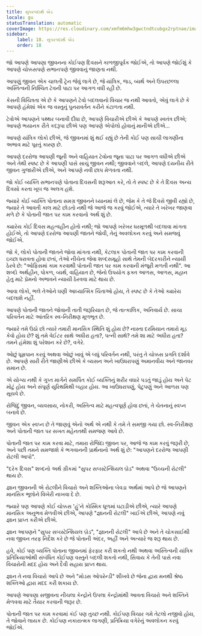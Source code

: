 ```yaml
---
title: સુપરપદાર્થ બ્રેડ
locale: gu
statusTranslation: automatic
coverImage: https://res.cloudinary.com/xmfm6mhw3gwctndtcubgx2rptnae/image/upload/v1740468922/small_cover_tratado_de_psicologia_revolucionaria_a4c0dca4e0.webp
sidebar:
    label: 18. સુપરપદાર્થ બ્રેડ
    order: 18
---
```

જો આપણે આપણા જીવનના કોઈપણ દિવસને કાળજીપૂર્વક જોઈએ, તો આપણે જોઈશું કે આપણે ચોક્કસપણે સભાનપણે જીવવાનું જાણતા નથી.

આપણું જીવન એક ચાલતી ટ્રેન જેવું લાગે છે, જે યાંત્રિક, જડ, વ્યર્થ અને ઉપરછલ્લા અસ્તિત્વની નિશ્ચિત ટેવની પાટા પર આગળ વધી રહી છે.

કેસની વિચિત્રતા એ છે કે આપણને ટેવો બદલવાનો વિચાર જ નથી આવતો, એવું લાગે છે કે આપણે હંમેશાં એક જ વસ્તુનું પુનરાવર્તન કરીને કંટાળતા નથી.

ટેવોએ આપણને પથ્થર બનાવી દીધા છે, આપણે વિચારીએ છીએ કે આપણે સ્વતંત્ર છીએ; આપણે ભયાનક રીતે કદરૂપા છીએ પણ આપણે એપોલો હોવાનું માનીએ છીએ...

આપણે યાંત્રિક લોકો છીએ, જે જીવનમાં શું થઈ રહ્યું છે તેની કોઈ પણ સાચી લાગણીના અભાવ માટે પૂરતું કારણ છે.

આપણે દરરોજ આપણી જૂની અને વાહિયાત ટેવોના જૂના પાટા પર આગળ વધીએ છીએ અને તેથી સ્પષ્ટ છે કે આપણી પાસે સાચું જીવન નથી; જીવવાને બદલે, આપણે દયનીય રીતે જીવન ગુજારીએ છીએ, અને આપણે નવી છાપ મેળવતા નથી.

જો કોઈ વ્યક્તિ સભાનપણે પોતાના દિવસની શરૂઆત કરે, તો તે સ્પષ્ટ છે કે તે દિવસ અન્ય દિવસો કરતા ખૂબ જ અલગ હશે.

જ્યારે કોઈ વ્યક્તિ પોતાના સમગ્ર જીવનને ધ્યાનમાં લે છે, જેમ કે તે જે દિવસે જીવી રહ્યો છે, જ્યારે તે આવતી કાલ માટે છોડતો નથી જે આજે જ કરવું જોઈએ, ત્યારે તે ખરેખર જાણવા મળે છે કે પોતાની જાત પર કામ કરવાનો અર્થ શું છે.

ક્યારેય કોઈ દિવસ મહત્વહીન હોતો નથી; જો આપણે ખરેખર ધરમૂળથી બદલાવા માંગતા હોઈએ, તો આપણે દરરોજ આપણી જાતને જોવી, તેનું અવલોકન કરવું અને સમજવું જોઈએ.

જો કે, લોકો પોતાની જાતને જોવા માંગતા નથી, કેટલાક પોતાની જાત પર કામ કરવાની ઇચ્છા ધરાવતા હોવા છતાં, તેઓ નીચેના જેવા શબ્દસમૂહો સાથે તેમની બેદરકારીને ન્યાયી ઠેરવે છે: "ઓફિસમાં કામ કરવાથી પોતાની જાત પર કામ કરવાની મંજૂરી મળતી નથી". આ શબ્દો અર્થહીન, પોકળ, વ્યર્થ, વાહિયાત છે, જેનો ઉપયોગ ફક્ત આળસ, આળસ, મહાન હેતુ માટે પ્રેમનો અભાવને ન્યાયી ઠેરવવા માટે થાય છે.

આવા લોકો, ભલે તેઓને ઘણી આધ્યાત્મિક ચિંતાઓ હોય, તે સ્પષ્ટ છે કે તેઓ ક્યારેય બદલાશે નહીં.

આપણે પોતાની જાતને જોવાની તાતી જરૂરિયાત છે, જે તાત્કાલિક, અનિવાર્ય છે. સાચા પરિવર્તન માટે આંતરિક સ્વ-નિરીક્ષણ મૂળભૂત છે.

જ્યારે તમે ઉઠો છો ત્યારે તમારી માનસિક સ્થિતિ શું હોય છે? નાસ્તા દરમિયાન તમારો મૂડ કેવો હોય છે? શું તમે વેઈટર સાથે અધીરા હતા?, પત્ની સાથે? તમે શા માટે અધીરા હતા? તમને હંમેશા શું પરેશાન કરે છે?, વગેરે.

ઓછું ધૂમ્રપાન કરવું અથવા ઓછું ખાવું એ બધું પરિવર્તન નથી, પરંતુ તે ચોક્કસ પ્રગતિ દર્શાવે છે. આપણે સારી રીતે જાણીએ છીએ કે વ્યસન અને ખાઉધરાપણું અમાનવીય અને જાનવર સમાન છે.

એ યોગ્ય નથી કે ગુપ્ત માર્ગને સમર્પિત કોઈ વ્યક્તિનું શરીર વધારે પડતું જાડું હોય અને પેટ મોટું હોય અને સંપૂર્ણ યુરિથમિથી બહાર હોય. આ ખાઉધરાપણું, પેટુપણું અને આળસ પણ સૂચવે છે.

રોજિંદું જીવન, વ્યવસાય, નોકરી, અસ્તિત્વ માટે મહત્વપૂર્ણ હોવા છતાં, તે ચેતનાનું સ્વપ્ન બનાવે છે.

જીવન એક સ્વપ્ન છે તે જાણવું એનો અર્થ એ નથી કે તમે તે સમજી ગયા છો. સ્વ-નિરીક્ષણ અને પોતાની જાત પર સખત મહેનતથી સમજણ આવે છે.

પોતાની જાત પર કામ કરવા માટે, તમારા રોજિંદા જીવન પર, આજે જ કામ કરવું જરૂરી છે, અને પછી તમને સમજાશે કે ભગવાનની પ્રાર્થનાનો અર્થ શું છે: "આપણને દરરોજ આપણી રોટલી આપો".

"દરેક દિવસ" શબ્દનો અર્થ ગ્રીકમાં "સુપર સબસ્ટેન્શિયલ બ્રેડ" અથવા "ઉચ્ચની રોટલી" થાય છે.

જ્ઞાન જીવનની એ રોટલીને વિચારો અને શક્તિઓના બેવડા અર્થમાં આપે છે જે આપણને માનસિક ભૂલોને વિખેરી નાખવા દે છે.

જ્યારે પણ આપણે કોઈ ચોક્કસ 'હું'ને કોસ્મિક ધૂળમાં ઘટાડીએ છીએ, ત્યારે આપણે માનસિક અનુભવ મેળવીએ છીએ, આપણે "જ્ઞાનની રોટલી" ખાઈએ છીએ, આપણે નવું જ્ઞાન પ્રાપ્ત કરીએ છીએ.

જ્ઞાન આપણને "સુપર સબસ્ટેન્શિયલ બ્રેડ", "જ્ઞાનની રોટલી" આપે છે અને તે ચોકસાઈથી નવા જીવન તરફ નિર્દેશ કરે છે જે પોતાની અંદર, અહીં અને અત્યારે જ શરૂ થાય છે.

હવે, કોઈ પણ વ્યક્તિ પોતાના જીવનમાં ફેરફાર કરી શકતો નથી અથવા અસ્તિત્વની યાંત્રિક પ્રતિક્રિયાઓથી સંબંધિત કોઈપણ વસ્તુને બદલી શકતો નથી, સિવાય કે તેની પાસે નવા વિચારોની મદદ હોય અને દૈવી સહાય પ્રાપ્ત થાય.

જ્ઞાન તે નવા વિચારો આપે છે અને "મોડસ ઓપરેન્ડી" શીખવે છે જેના દ્વારા મનથી શ્રેષ્ઠ શક્તિઓ દ્વારા મદદ કરી શકાય છે.

આપણે આપણા સજીવના નીચલા કેન્દ્રોને ઉપલા કેન્દ્રોમાંથી આવતા વિચારો અને શક્તિને મેળવવા માટે તૈયાર કરવાની જરૂર છે.

પોતાની જાત પર કામ કરવામાં કંઈ પણ તુચ્છ નથી. કોઈપણ વિચાર ગમે તેટલો નજીવો હોય, તે જોવાને લાયક છે. કોઈપણ નકારાત્મક લાગણી, પ્રતિક્રિયા વગેરેનું અવલોકન કરવું જોઈએ.

